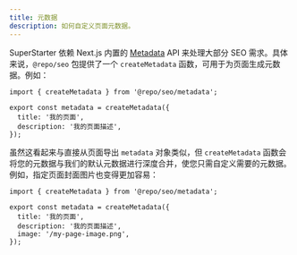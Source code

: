 ```yaml
---
title: 元数据
description: 如何自定义页面元数据。
---
```


SuperStarter 依赖 Next.js 内置的 [Metadata](https://nextjs.org/docs/app/building-your-application/optimizing/metadata) API 来处理大部分 SEO 需求。具体来说，`@repo/seo` 包提供了一个 `createMetadata` 函数，可用于为页面生成元数据。例如：

```tsx page.tsx
import { createMetadata } from '@repo/seo/metadata';

export const metadata = createMetadata({
  title: '我的页面',
  description: '我的页面描述',
});
```

虽然这看起来与直接从页面导出 `metadata` 对象类似，但 `createMetadata` 函数会将您的元数据与我们的默认元数据进行深度合并，使您只需自定义需要的元数据。例如，指定页面封面图片也变得更加容易：

```tsx page.tsx {6}
import { createMetadata } from '@repo/seo/metadata';

export const metadata = createMetadata({
  title: '我的页面',
  description: '我的页面描述',
  image: '/my-page-image.png',
});
```